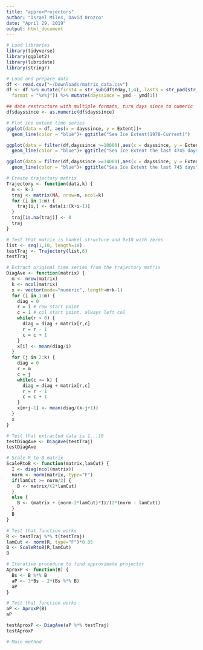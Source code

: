 ```yaml
---
title: "approxProjectors"
author: "Israel Miles, David Orozco"
date: "April 29, 2019"
output: html_document
---
```


```r
# Load libraries
library(tidyverse)
library(ggplot2)
library(lubridate)
library(stringr)
```
```r
# Load and prepare data
df <- read.csv("~/Downloads/matrix_data.csv")
df <- df %>% mutate(first4 = str_sub(df$Yday,1,4), last3 = str_pad(str_sub(df$Yday,5), 3, pad = "0")) %>% unite("Yday","first4","last3",sep ="") %>% mutate(ymd = as.Date(Yday,
  format = "%Y%j")) %>% mutate(dayssince = ymd - ymd[1])

## date restructure with multiple formats, turn days since to numeric
df$dayssince <- as.numeric(df$dayssince)
```
```r
# Plot ice extent time series
ggplot(data = df, aes(x = dayssince, y = Extent))+
  geom_line(color = "blue")+ ggtitle("Sea Ice Extent(1978-Current)")

ggplot(data = filter(df,dayssince >=10000),aes(x = dayssince, y = Extent))+
  geom_line(color = "blue")+ ggtitle("Sea Ice Extent the last 4745 days")

ggplot(data = filter(df,dayssince >=14000),aes(x = dayssince, y = Extent))+
  geom_line(color = "blue")+ ggtitle("Sea Ice Extent the last 745 days")
```
```r
# Create trajectory matrix
Trajectory <- function(data,k) {
  m <- k-1
  traj <- matrix(NA, nrow=m, ncol=k)
  for (i in 1:m) {
    traj[i,] <- data[i:(k+i-1)]
  }
  traj[is.na(traj)] <- 0
  traj
}

# Test that matrix is hankel structure and 9x10 with zeros
list <- seq(1,10, length=10)
testTraj <- Trajectory(list,6)
testTraj
```
```r
# Extract original time series from the trajectory matrix
DiagAve <- function(matrix) {
  m <- nrow(matrix)
  k <- ncol(matrix)
  x <- vector(mode="numeric", length=m+k-1)
  for (i in 1:m) {
    diag = 0
    r = i # row start point
    c = 1 # col start point, always left col
    while(r > 0) {
      diag = diag + matrix[r,c]
      r = r - 1
      c = c + 1
    }
    x[i] <- mean(diag/i)
  }
  for (j in 2:k) {
    diag = 0
    r = m
    c = j
    while(c <= k) {
      diag = diag + matrix[r,c]
      r = r - 1
      c = c + 1
    }
    x[m+j-1] <- mean(diag/(k-j+1))
  }
  x
}

# Test that extracted data is 1...10
testDiagAve <- DiagAve(testTraj)
testDiagAve
```
```r
# Scale R to B matrix
ScaleRtoB <- function(matrix,lamCut) {
  I <- diag(ncol(matrix))
  norm <- norm(matrix, type="F")
  if(lamCut >= norm/2) {
    B <- matrix/(2*lamCut)
  }
  else {
    B <- (matrix + (norm-2*lamCut)*I)/(2*(norm - lamCut))
  }
  B
}

# Test that function works
R <- testTraj %*% t(testTraj)
lamCut <- norm(R, type="F")*0.05
B <- ScaleRtoB(R,lamCut)
B
```
```r
# Iterative procedure to find approximate projector
AproxP <- function(B) {
  Bs <- B %*% B
  aP <- 3*Bs - 2*(Bs %*% B)
  aP
}

# Test that function works
aP <- AproxP(B)
aP

testAproxP <- DiagAve(aP %*% testTraj)
testAproxP
```
```r
# Main method

```


